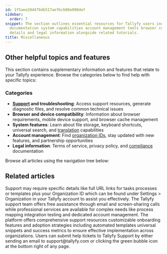 ```yaml
---
id: 1f5aee28d476db517aefbcb08e098def
sidebar:
  order: 7
snippet: The section outlines essential resources for Tallyfy users including support
  documentation system capabilities account management tools browser compatibility
  details and legal information alongside related tutorials.
title: Miscellaneous
---
```


## Other helpful topics and features

This section contains supplementary information and features that relate to your Tallyfy experience. Browse the categories below to find help with specific topics:

### Categories

- **[Support](/products/pro/miscellaneous/support/) and troubleshooting**: Access support resources, generate diagnostic files, and resolve common technical issues
- **Browser and device compatibility**: Information about browser requirements, mobile device support, and browser cache management
- **System features**: Learn about file storage, keyboard shortcuts, universal search, and [translation](/products/pro/miscellaneous/how-can-i-translate-content-in-tallyfy/) capabilities
- **Account management**: Find [organization IDs](/products/pro/miscellaneous/how-to-find-your-tallyfy-ids/), stay updated with new features, and partnership opportunities
- **Legal information**: Terms of service, privacy policy, and [compliance](/products/pro/compliance/) documentation

Browse all articles using the navigation tree below:


<PageTree />


## Related articles
<CardGrid>
<LinkTitleCard header="<b>Support > Provide necessary info to Tallyfy's support team</b>" href="/products/pro/miscellaneous/support/how-to-provide-necessary-info-to-tallyfy-support/" > Support may require specific details like full URL links for tasks processes or templates plus your Organization ID which can be found under Settings > Organization in your Tallyfy account to assist you effectively. </LinkTitleCard>
<LinkTitleCard header="<b>Support > Contact Tallyfy support or engage in professional services</b>" href="/products/pro/miscellaneous/support/how-can-i-contact-tallyfys-support-team/" > The Tallyfy support team offers free assistance through email and screen-sharing calls while professional services are available for complex needs like process mapping integration testing and dedicated account management. </LinkTitleCard>
<LinkTitleCard header="<b>Miscellaneous > Support</b>" href="/products/pro/miscellaneous/support/" > The platform offers comprehensive support resources customizable onboarding features and adoption strategies including automated templates universal snippets and success metrics to ensure effective implementation across organizations. </LinkTitleCard>
<LinkTitleCard header="<b>Support > Submit a help ticket</b>" href="/products/pro/miscellaneous/support/how-do-i-submit-a-help-ticket-to-tallyfy/" > Users can submit help tickets to Tallyfy Support by either sending an email to support@tallyfy.com or clicking the green bubble icon at the bottom right of any page. </LinkTitleCard>
</CardGrid>